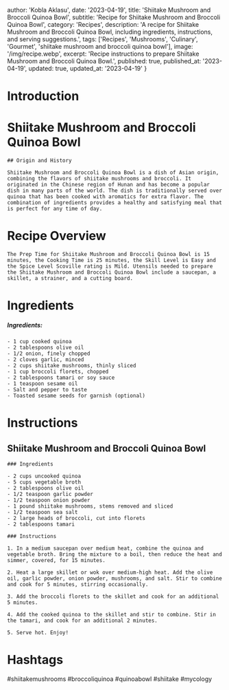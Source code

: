
  author: 'Kobla Aklasu',
  date: '2023-04-19',
  title: 'Shiitake Mushroom and Broccoli Quinoa Bowl',
  subtitle: 'Recipe for Shiitake Mushroom and Broccoli Quinoa Bowl',
  category: 'Recipes',
  description: 'A recipe for Shiitake Mushroom and Broccoli Quinoa Bowl, including ingredients, instructions, and serving suggestions.',
  tags: ['Recipes', 'Mushrooms', 'Culinary', 'Gourmet', 'shiitake mushroom and broccoli quinoa bowl'],
  image: '/img/recipe.webp',
  excerpt: 'Recipe instructions to prepare Shiitake Mushroom and Broccoli Quinoa Bowl.',
  published: true,
  published_at: '2023-04-19',
  updated: true,
  updated_at: '2023-04-19'
}


  # Introduction

# Shiitake Mushroom and Broccoli Quinoa Bowl
    
    ## Origin and History
    
    Shiitake Mushroom and Broccoli Quinoa Bowl is a dish of Asian origin, combining the flavors of shiitake mushrooms and broccoli. It originated in the Chinese region of Hunan and has become a popular dish in many parts of the world. The dish is traditionally served over quinoa that has been cooked with aromatics for extra flavor. The combination of ingredients provides a healthy and satisfying meal that is perfect for any time of day.

# Recipe Overview

    The Prep Time for Shiitake Mushroom and Broccoli Quinoa Bowl is 15 minutes, the Cooking Time is 25 minutes, the Skill Level is Easy and the Spice Level Scoville rating is Mild. Utensils needed to prepare the Shiitake Mushroom and Broccoli Quinoa Bowl include a saucepan, a skillet, a strainer, and a cutting board.

# Ingredients

##### Ingredients: 
    - 1 cup cooked quinoa 
    - 2 tablespoons olive oil 
    - 1/2 onion, finely chopped 
    - 2 cloves garlic, minced 
    - 2 cups shiitake mushrooms, thinly sliced 
    - 1 cup broccoli florets, chopped 
    - 2 tablespoons tamari or soy sauce 
    - 1 teaspoon sesame oil
    - Salt and pepper to taste 
    - Toasted sesame seeds for garnish (optional)

# Instructions

## Shiitake Mushroom and Broccoli Quinoa Bowl
    
    ### Ingredients
    
    - 2 cups uncooked quinoa
    - 5 cups vegetable broth
    - 2 tablespoons olive oil 
    - 1/2 teaspoon garlic powder
    - 1/2 teaspoon onion powder
    - 1 pound shiitake mushrooms, stems removed and sliced 
    - 1/2 teaspoon sea salt
    - 2 large heads of broccoli, cut into florets
    - 2 tablespoons tamari
    
    ### Instructions
    
    1. In a medium saucepan over medium heat, combine the quinoa and vegetable broth. Bring the mixture to a boil, then reduce the heat and simmer, covered, for 15 minutes.
    
    2. Heat a large skillet or wok over medium-high heat. Add the olive oil, garlic powder, onion powder, mushrooms, and salt. Stir to combine and cook for 5 minutes, stirring occasionally.
    
    3. Add the broccoli florets to the skillet and cook for an additional 5 minutes.
    
    4. Add the cooked quinoa to the skillet and stir to combine. Stir in the tamari, and cook for an additional 2 minutes. 
    
    5. Serve hot. Enjoy!

# Hashtags

#shiitakemushrooms #broccoliquinoa #quinoabowl #shiitake #mycology



